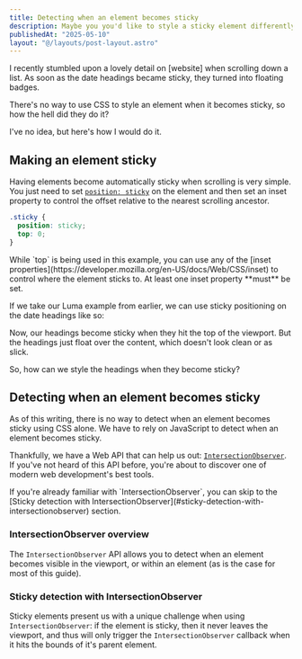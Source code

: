 ```yaml
---
title: Detecting when an element becomes sticky
description: Maybe you you'd like to style a sticky element differently when it becomes sticky, or simply run some code when it becomes sticky. You can't do it with CSS alone, but IntersectionObserver to the rescue!
publishedAt: "2025-05-10"
layout: "@/layouts/post-layout.astro"
---
```



I recently stumbled upon a lovely detail on [website] when scrolling down a list. As soon as the date headings became sticky, they turned into floating badges.

There's no way to use CSS to style an element when it becomes sticky, so how the hell did they do it?

I've no idea, but here's how I would do it.

## Making an element sticky

Having elements become automatically sticky when scrolling is very simple. You just need to set [`position: sticky`](https://developer.mozilla.org/en-US/docs/Web/CSS/position#sticky) on the element and then set an inset property to control the offset relative to the nearest scrolling ancestor.

```css
.sticky {
  position: sticky;
  top: 0;
}
```

<Callout type="tip" title="Using inset properties beyond top">
  While `top` is being used in this example, you can use any of the [inset
  properties](https://developer.mozilla.org/en-US/docs/Web/CSS/inset) to control
  where the element sticks to. At least one inset property **must** be set.
</Callout>

If we take our Luma example from earlier, we can use sticky positioning on the date headings like so:

<Example
  name="detecting-sticky-elements-basic"
  className="max-h-64"
  client:load
/>

Now, our headings become sticky when they hit the top of the viewport. But the headings just float over the content, which doesn't look clean or as slick.

So, how can we style the headings when they become sticky?

## Detecting when an element becomes sticky

As of this writing, there is no way to detect when an element becomes sticky using CSS alone. We have to rely on JavaScript to detect when an element becomes sticky.

Thankfully, we have a Web API that can help us out: [`IntersectionObserver`](https://developer.mozilla.org/en-US/docs/Web/API/Intersection_Observer_API). If you've not heard of this API before, you're about to discover one of modern web development's best tools.

<Callout type="note">
  If you're already familiar with `IntersectionObserver`, you can skip to the
  [Sticky detection with
  IntersectionObserver](#sticky-detection-with-intersectionobserver) section.
</Callout>

### IntersectionObserver overview

The `IntersectionObserver` API allows you to detect when an element becomes visible in the viewport, or within an element (as is the case for most of this guide).

<Example name="intersection-observer-basics" client:load />

### Sticky detection with IntersectionObserver

Sticky elements present us with a unique challenge when using `IntersectionObserver`: if the element is sticky, then it never leaves the viewport, and thus will only trigger the `IntersectionObserver` callback when it hits the bounds of it's parent element.

<Example
  name="detecting-sticky-elements-simple"
  className="max-h-64"
  client:load
/>
